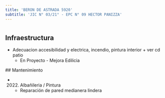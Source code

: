 ```yaml
---
title: 'BERON DE ASTRADA 5920'
subtitle: 'JIC N° 03/21° - EPC N° 09 HECTOR PANIZZA'
---
```


#
## Infraestructura

* Adecuacion accesibilidad y electrica, incendio, pintura interior + ver cd patio 
    + En Proyecto - Mejora Edilicia 


 ## Mantenimiento

*  (2022) Albañileria / Pintura 
    + Reparación de pared medianera lindera







